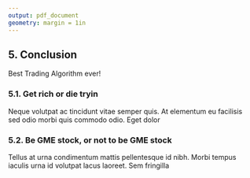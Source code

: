 ```yaml
---
output: pdf_document
geometry: margin = 1in
---
```


## 5. Conclusion

Best Trading Algorithm ever!

### 5.1. Get rich or die tryin

Neque volutpat ac tincidunt vitae semper quis. At elementum eu facilisis sed odio morbi quis commodo odio. Eget dolor 

### 5.2. Be GME stock, or not to be GME stock

Tellus at urna condimentum mattis pellentesque id nibh. Morbi tempus iaculis urna id volutpat lacus laoreet. Sem fringilla 

